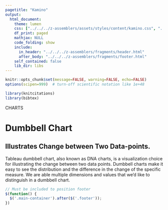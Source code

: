 ```yaml
---
pagetitle: "Kamino"
output: 
  html_document:
    theme: lumen
    css: ["../../../z-assemblers/assets/styles/content/kamino.css", "../../../z-assemblers/assets/icons/line-awesome/css/line-awesome.css"]
    df_print: paged
    mathjax: NULL
    code_folding: show
    include:
      in_header: "../../../z-assemblers/fragments/header.html"
      after_body: "../../../z-assemblers/fragments/footer.html"
    self_contained: false
    lib_dir: libs
---
```


```r

knitr::opts_chunk$set(message=FALSE, warning=FALSE, echo=FALSE)
options(scipen=999)  # turn-off scientific notation like 1e+48

library(knitcitations)
library(bibtex)

```

<div class="activity">
CHARTS  
</div>

# Dumbbell Chart
## Illustrates Change between Two Data-points.


Tableau dumbbell chart, also known as DNA charts, is a visualization choice for illustrating the change between two data points. Dumbbell charts make it easy to see the distribution and the difference in the change of the specific measure. We are able multiple dimensions and values that we'd like to distinguish in a dumbbell chart.



```js

// Must be included to position footer
$(function() {
  $('.main-container').after($('.footer'));
})

```

